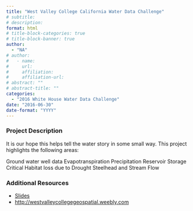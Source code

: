```yaml
---
title: "West Valley College California Water Data Challenge"
# subtitle: 
# description: 
format: html
# title-block-categories: true
# title-block-banner: true
author: 
  - "NA"
# author:
#   - name: 
#     url: 
#     affiliation: 
#     affiliation-url:
# abstract: ""
# abstract-title: ""
categories: 
  - "2016 White House Water Data Challenge"
date: "2016-06-30"
date-format: "YYYY"
---
```


<!-- COMMENT
## params_NOTUSED-proj_title

#### Year: params_NOTUSED-year

#### Topics: params_NOTUSED-topics

#### Awards: params_NOTUSED-awards

#### Team Members: params_NOTUSED-team_members
UNCOMMENT -->

### Project Description

It is our hope this helps tell the water story in some small way. This project highlights the following
 areas:
 
 Ground water well data
 Evapotranspiration
 Precipitation 
 Reservoir Storage 
 Critical Habitat loss due to Drought
 Steelhead and Stream Flow

### Additional Resources

- [Slides](https://drive.google.com/open?id=0B5n4IeHrVBinZmJjRHFZdTFrcmc)
- <http://westvalleycollegegeospatial.weebly.com>
